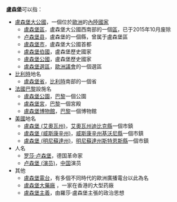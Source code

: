 '''盧森堡'''可以指：
* [[盧森堡|盧森堡大公國]]，一個位於[[歐洲|歐洲]]的[[內陸國家|內陸國家]]
**[[盧森堡區|盧森堡區]]，盧森堡大公國西南部的一個[[区_(卢森堡)|區]]，已于2015年10月废除
**[[卢森堡县|卢森堡县]]，盧森堡的一個縣，曾属于盧森堡區
**[[盧森堡市|盧森堡市]]，盧森堡大公國首都
**[[盧森堡伯國|盧森堡伯國]]，盧森堡歷史國家
**[[盧森堡公國|盧森堡公國]]，盧森堡歷史國家
**[[盧森堡選區|盧森堡選區]]，[[歐洲議會|歐洲議會]]的一個選區
* [[比利時|比利時]]地名
** [[盧森堡省|盧森堡省]]，[[比利時|比利時]]南部的一個省
* [[法國|法國]][[巴黎|巴黎]]設施名
** [[盧森堡公園|盧森堡公園]]，[[巴黎|巴黎]]一個公園
** [[盧森堡宮|盧森堡宮]]，[[巴黎|巴黎]]一個宮殿
** [[盧森堡博物館|盧森堡博物館]]，[[巴黎|巴黎]]一個博物館
* [[美國|美國]]地名
** [[盧森堡_(艾奧瓦州)|盧森堡 (艾奧瓦州)]]，[[艾奧瓦州|艾奧瓦州]][[迪比克縣_(艾奧瓦州)|迪比克縣]]一個市鎮
** [[盧森堡_(威斯康辛州)|盧森堡 (威斯康辛州)]]，[[威斯康辛州|威斯康辛州]][[基沃尼縣_(威斯康辛州)|基沃尼縣]]一個市鎮
** [[盧森堡_(明尼蘇達州)|盧森堡 (明尼蘇達州)]]，[[明尼蘇達州|明尼蘇達州]][[斯特恩斯縣_(明尼蘇達州)|斯特恩斯縣]]一個市鎮
* 人名
** [[罗莎·卢森堡|罗莎·卢森堡]]，德国革命家
** [[卢森堡_(演员)|卢森堡 (演员)]]，[[中国|中国]]演员
* 其他
** [[盧森堡電台|盧森堡電台]]，有多個不同時代的歐洲廣播電台以此為名
** [[盧森堡大藥廠|盧森堡大藥廠]] ，一家在香港的大型药廠
** [[盧森堡主義|盧森堡主義]]，由羅莎·盧森堡主張的政治思想

{{disambig|L|Cat=三字译名消歧义}}
